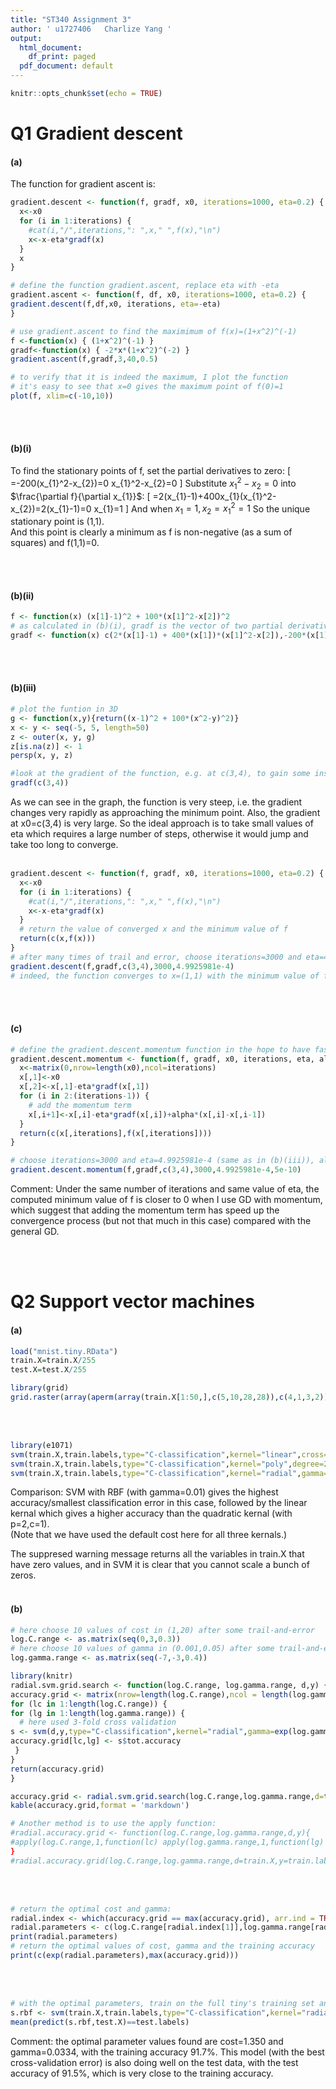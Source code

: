 ```yaml
---
title: "ST340 Assignment 3"
author: ' u1727406   Charlize Yang '
output:
  html_document:
    df_print: paged
  pdf_document: default
---
```


```r
knitr::opts_chunk$set(echo = TRUE)
```

# Q1 Gradient descent
#### (a)
The function for gradient ascent is:
```r
gradient.descent <- function(f, gradf, x0, iterations=1000, eta=0.2) {
  x<-x0
  for (i in 1:iterations) {
    #cat(i,"/",iterations,": ",x," ",f(x),"\n")
    x<-x-eta*gradf(x)
  }
  x
}

# define the function gradient.ascent, replace eta with -eta
gradient.ascent <- function(f, df, x0, iterations=1000, eta=0.2) {  
gradient.descent(f,df,x0, iterations, eta=-eta)
} 

# use gradient.ascent to find the maximimum of f(x)=(1+x^2)^(-1)
f <-function(x) { (1+x^2)^(-1) }
gradf<-function(x) { -2*x*(1+x^2)^(-2) }  
gradient.ascent(f,gradf,3,40,0.5)
```
```r
# to verify that it is indeed the maximum, I plot the function
# it's easy to see that x=0 gives the maximum point of f(0)=1
plot(f, xlim=c(-10,10))  
```

<br><br>


#### (b)(i)
To find the stationary points of f, set the partial derivatives to zero:
\[
\frac{\partial f}{\partial x_{2}}=-200(x_{1}^2-x_{2})=0 \iff x_{1}^2-x_{2}=0
\]
Substitute $x_{1}^2-x_{2}=0$ into $\frac{\partial f}{\partial x_{1}}$:
\[
\frac{\partial f}{\partial x_{1}}=2(x_{1}-1)+400x_{1}(x_{1}^2-x_{2})=2(x_{1}-1)=0 \iff x_{1}=1
\]
And when $x_{1}=1, x_{2}=x_{1}^2=1$
So the unique stationary point is (1,1).
<br>
And this point is clearly a minimum as f is non-negative (as a sum of squares) and f(1,1)=0.

<br><br>


#### (b)(ii)
```r
f <- function(x) (x[1]-1)^2 + 100*(x[1]^2-x[2])^2
# as calculated in (b)(i), gradf is the vector of two partial derivatives
gradf <- function(x) c(2*(x[1]-1) + 400*(x[1])*(x[1]^2-x[2]),-200*(x[1]^2-x[2]))
```
  
<br><br>


#### (b)(iii)
```r
# plot the funtion in 3D
g <- function(x,y){return((x-1)^2 + 100*(x^2-y)^2)}
x <- y <- seq(-5, 5, length=50)
z <- outer(x, y, g)
z[is.na(z)] <- 1
persp(x, y, z)
```

```r
#look at the gradient of the function, e.g. at c(3,4), to gain some insights about the potential eta to choose
gradf(c(3,4))
```
As we can see in the graph, the function is very steep, i.e. the gradient changes very rapidly as approaching the minimum point. Also, the gradient at x0=c(3,4) is very large. So the ideal approach is to take small values of eta which requires a large number of steps, otherwise it would jump and take too long to converge.
<br><br>

```r
gradient.descent <- function(f, gradf, x0, iterations=1000, eta=0.2) {
  x<-x0
  for (i in 1:iterations) {
    #cat(i,"/",iterations,": ",x," ",f(x),"\n")
    x<-x-eta*gradf(x)
  }
  # return the value of converged x and the minimum value of f
  return(c(x,f(x)))
}
# after many times of trail and error, choose iterations=3000 and eta=4.9925981e-4
gradient.descent(f,gradf,c(3,4),3000,4.9925981e-4)
# indeed, the function converges to x=(1,1) with the minimum value of f (very close to) 0
```
<br><br>


#### (c)
```r
# define the gradient.descent.momentum function in the hope to have faster convergence
gradient.descent.momentum <- function(f, gradf, x0, iterations, eta, alpha) {
  x<-matrix(0,nrow=length(x0),ncol=iterations)
  x[,1]<-x0
  x[,2]<-x[,1]-eta*gradf(x[,1])
  for (i in 2:(iterations-1)) {
    # add the momentum term
    x[,i+1]<-x[,i]-eta*gradf(x[,i])+alpha*(x[,i]-x[,i-1])
  }
  return(c(x[,iterations],f(x[,iterations])))
}

# choose iterations=3000 and eta=4.9925981e-4 (same as in (b)(iii)), alpha=5e-10
gradient.descent.momentum(f,gradf,c(3,4),3000,4.9925981e-4,5e-10)
```
Comment: Under the same number of iterations and same value of eta, the computed minimum value of f is closer to 0 when I use GD with momentum, which suggest that adding the momentum term has speed up the convergence process (but not that much in this case) compared with the general GD.

<br><br>



# Q2 Support vector machines
#### (a)
```r
load("mnist.tiny.RData")
train.X=train.X/255
test.X=test.X/255

library(grid)
grid.raster(array(aperm(array(train.X[1:50,],c(5,10,28,28)),c(4,1,3,2)),c(140,280)),interpolate=FALSE)
```
<br><br>

```r
library(e1071) 
svm(train.X,train.labels,type="C-classification",kernel="linear",cross=3)$tot.accuracy 
svm(train.X,train.labels,type="C-classification",kernel="poly",degree=2,coef=1,cross=3)$tot.accuracy
svm(train.X,train.labels,type="C-classification",kernel="radial",gamma=0.01,cross=3)$tot.accuracy
```
Comparison: SVM with RBF (with gamma=0.01) gives the highest accuracy/smallest classification error in this case, followed by the linear kernal which gives a higher accuracy than the quadratic kernal (with p=2,c=1).
<br>
(Note that we have used the default cost here for all three kernals.)

The suppresed warning message returns all the variables in train.X that have zero values, and in SVM it is clear that you cannot scale a bunch of zeros.
<br><br>


#### (b)
```r
# here choose 10 values of cost in (1,20) after some trail-and-error
log.C.range <- as.matrix(seq(0,3,0.3))
# here choose 10 values of gamma in (0.001,0.05) after some trail-and-error
log.gamma.range <- as.matrix(seq(-7,-3,0.4))

library(knitr) 
radial.svm.grid.search <- function(log.C.range, log.gamma.range, d,y) {
accuracy.grid <- matrix(nrow=length(log.C.range),ncol = length(log.gamma.range), dimnames=list(log.C.range,log.gamma.range))
for (lc in 1:length(log.C.range)) {
for (lg in 1:length(log.gamma.range)) {
  # here used 3-fold cross validation
s <- svm(d,y,type="C-classification",kernel="radial",gamma=exp(log.gamma.range[lg]),cost=exp(log.C.range[lc]),cross=3)
accuracy.grid[lc,lg] <- s$tot.accuracy
 }
}
return(accuracy.grid)
}

accuracy.grid <- radial.svm.grid.search(log.C.range,log.gamma.range,d=train.X,y=train.labels)
kable(accuracy.grid,format = 'markdown')

# Another method is to use the apply function:
#radial.accuracy.grid <- function(log.C.range,log.gamma.range,d,y){
#apply(log.C.range,1,function(lc) apply(log.gamma.range,1,function(lg) svm(d,y,type="C-classification",kernel="radial",gamma=exp(lg),cost=exp(lc),cross=3)$tot.accuracy))
}
#radial.accuracy.grid(log.C.range,log.gamma.range,d=train.X,y=train.labels)
```
<br><br>

```r
# return the optimal cost and gamma:
radial.index <- which(accuracy.grid == max(accuracy.grid), arr.ind = TRUE)
radial.parameters <- c(log.C.range[radial.index[1]],log.gamma.range[radial.index[2]])
print(radial.parameters)
# return the optimal values of cost, gamma and the training accuracy
print(c(exp(radial.parameters),max(accuracy.grid)))
```
<br><br>

```r
# with the optimal parameters, train on the full tiny's training set and test on the tiny's test set
s.rbf <- svm(train.X,train.labels,type="C-classification",kernel="radial",cost=exp(radial.parameters[1]),gamma=exp(radial.parameters[2]))
mean(predict(s.rbf,test.X)==test.labels)
```
Comment: the optimal parameter values found are cost=1.350 and gamma=0.0334, with the training accuracy 91.7%. This model (with the best cross-validation error) is also doing well on the test data, with the test accuracy of 91.5%, which is very close to the training accuracy.